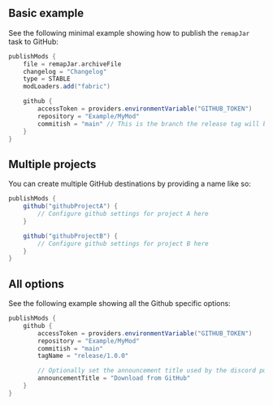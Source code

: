 ## Basic example
See the following minimal example showing how to publish the `remapJar` task to GitHub:
```groovy
publishMods {
    file = remapJar.archiveFile
    changelog = "Changelog"
    type = STABLE
    modLoaders.add("fabric")

    github {
        accessToken = providers.environmentVariable("GITHUB_TOKEN")
        repository = "Example/MyMod"
        commitish = "main" // This is the branch the release tag will be created from
    }
}

```
## Multiple projects
You can create multiple GitHub destinations by providing a name like so:
```groovy
publishMods {
    github("githubProjectA") {
        // Configure github settings for project A here
    }

    github("githubProjectB") {
        // Configure github settings for project B here
    }
}
```
## All options
See the following example showing all the Github specific options:
```groovy
publishMods {
    github {
        accessToken = providers.environmentVariable("GITHUB_TOKEN")
        repository = "Example/MyMod"
        commitish = "main"
        tagName = "release/1.0.0"

        // Optionally set the announcement title used by the discord publisher
        announcementTitle = "Download from GitHub"
    }
}
```
